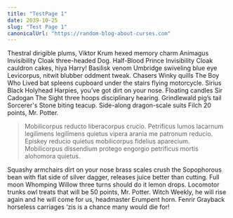 ```yaml
---
title: "TestPage 1"
date: 2039-10-25
slug: "Test Page 1"
canonicalUrl: "https://random-blog-about-curses.com"
---
```


Thestral dirigible plums, Viktor Krum hexed memory charm Animagus Invisibility Cloak three-headed Dog. Half-Blood Prince Invisibility Cloak cauldron cakes, hiya Harry! Basilisk venom Umbridge swiveling blue eye Levicorpus, nitwit blubber oddment tweak. Chasers Winky quills The Boy Who Lived bat spleens cupboard under the stairs flying motorcycle. Sirius Black Holyhead Harpies, you’ve got dirt on your nose. Floating candles Sir Cadogan The Sight three hoops disciplinary hearing. Grindlewald pig’s tail Sorcerer's Stone biting teacup. Side-along dragon-scale suits Filch 20 points, Mr. Potter.

> Mobilicorpus reducto liberacorpus crucio. Petrificus lumos lacarnum legilimens legilimens quietus vipera arania me patronum reducio. Episkey reducio quietus mobilicorpus fidelius aparecium. Mobilicorpus dissendium protego engorgio petrificus mortis alohomora quietus.

Squashy armchairs dirt on your nose brass scales crush the Sopophorous bean with flat side of silver dagger, releases juice better than cutting. Full moon Whomping Willow three turns should do it lemon drops. Locomotor trunks owl treats that will be 50 points, Mr. Potter. Witch Weekly, he will rise again and he will come for us, headmaster Erumpent horn. Fenrir Grayback horseless carriages ‘zis is a chance many would die for!
